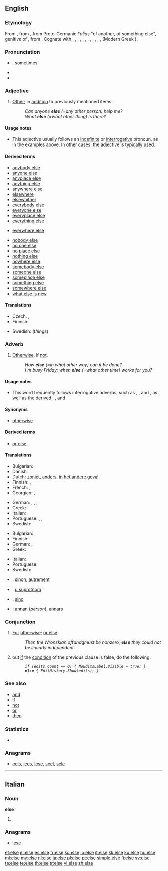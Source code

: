 {{also|Else}}
==English==

===Etymology===
From {{etyl|enm}}, from {{etyl|ang}} {{term|elles||other, otherwise, different|lang=ang}}, from Proto-Germanic *''aljas'' "of another, of something else", genitive of {{proto|Germanic|title=|aljaz|other|lang=en}}, from {{proto|Indo-European|h₂elios||al-|pos2=pronoun|other|lang=en}}. Cognate with {{etyl|ofs|-}} {{term|elles||other|lang=ofs}}, {{etyl|goh|-}} {{term|elles|lang=goh}}, {{term|ellies||other|lang=goh}}, {{etyl|da|-}} {{term|eller||or|lang=da}}, {{etyl|da|-}} {{term|ellers||otherwise|lang=da}}, {{etyl|sv|-}} {{term|eljes|lang=sv}}, {{term|eljest||or else, otherwise|lang=sv}}, {{etyl|no|-}} {{term|elles||else, otherwise|lang=no|lang=nn}}, {{etyl|got|-}} {{term|𐌰𐌻𐌾𐌹𐍃||tr=aljis|other|lang=got|sc=Goth}}, {{etyl|la|-}} {{term|alius||other, another|lang=la}}, {{etyl|grc|-}} {{term|ἄλλος|tr=állos|lang=grc}}, {{grc-alt|αἶλος|dial=ark}}, (Modern Greek {{term|αλλιώς||tr=alliṓs|otherwise, else|lang=el}}).

===Pronunciation===
* {{a|RP|US}} {{IPA|/ɛls/}}, sometimes {{IPA|/ɛlts/}}
* {{audio|en-us-else.ogg|Audio (US)}}
* {{rhymes|ɛls}}

===Adjective===
{{en-adj|-}}

# [[other|Other]]; in [[addition]] to previously mentioned items.
#: ''Can anyone '''else''' (=any other person) help me?''
#: ''What '''else''' (=what other thing) is there?''

====Usage notes====
* This adjective usually follows an [[indefinite]] or [[interrogative]] pronoun, as in the examples above. In other cases, the adjective {{term|other}} is typically used.

====Derived terms====
{{rel-top|Terms derived from the adjective ''else''}}
* [[anybody else]]
* [[anyone else]]
* [[anyplace else]]
* [[anything else]]
* [[anywhere else]]
* [[elsewhere]]
* [[elsewhither]]
* [[everybody else]]
* [[everyone else]]
* [[everyplace else]]
* [[everything else]]
{{rel-mid}}
* [[everwhere else]]
<!-- do not add "how else" here; "else" is an adverb in this expression-->
* [[nobody else]]
* [[no one else]]
* [[no place else]]
* [[nothing else]]
* [[nowhere else]]
* [[somebody else]]
* [[someone else]]
* [[someplace else]]
* [[something else]]
* [[somewhere else]]
* [[what else is new]]
<!-- do not add "what else", "when else", etc, here; "else" is an adverb in these expressions-->
{{rel-bottom}}

====Translations====
{{trans-top|other}}
* Czech: {{t|cs|jiného}}, {{t|cs|ostatní}}
* Finnish: {{t+|fi|muu}}
{{trans-mid}}
* Swedish: {{t|sv|annat}} (''things'')
{{trans-bottom}}

===Adverb===
{{en-adv|-}}

# [[otherwise|Otherwise]], if [[not]].
#: ''How '''else''' (=in what other way) can it be done?''
#: ''I'm busy Friday; when '''else''' (=what other time) works for you?''

====Usage notes====
* {{sense|otherwise}} This word frequently follows interrogative adverbs, such as {{term|how}}, {{term|why}}, and {{term|when}}, as well as the derived {{term|however}}, {{term|why ever}}, and {{term|whenever}}.

====Synonyms====
* [[otherwise]]

====Derived terms====
* [[or else]]

====Translations====
{{trans-top|word that implies any result with the exception of the one being referred to}}
* Bulgarian: {{t|bg|иначе, освен това}}
* Danish: {{t|da|ellers}}
* Dutch: [[zoniet]], [[anders]], [[in het andere geval]]
* Finnish: {{t+|fi|muuten}}, {{t-|fi|muutoin}}
* French: {{t+|fr|sinon}}, {{t+|fr|autrement}}
* Georgian: {{t|ka|სხვანაირად|tr=sxvanairad|sc=Geor|xs=Georgian}},  {{t|ka|სხვაგვარად|tr=sxvagvarad|sc=Geor|xs=Georgian}}
{{trans-mid}}
* German: {{t+|de|sonst}}, {{t+|de|anders}}, {{t-|de|andernfalls}}, {{t|de|ansonsten}}
* Greek: {{t+|el|αλλιώς||tr=alliós}}
* Italian: {{t+|it|altro}}
* Portuguese: {{t+|pt|senão}}, {{t+|pt|em vez de}}, {{t+|pt|além disso}}
* Swedish: {{t|sv|annars}}
{{trans-bottom}}

{{trans-top|statement in computing that indicates the result of a conditional statement (if) evaluating as false}}
* Bulgarian: {{t|bg|иначе}}
* Finnish: {{t+|fi|muuten}}
* German: {{t-|de|else}}, {{t+|de|sonst}}
* Greek: {{t+|el|αλλιώς||tr=alliós}}
{{trans-mid}}
* Italian: {{t+|it|altrimenti}}
* Portuguese: {{t+|pt|senão}}
* Swedish: {{t+|sv|annars}}
{{trans-bottom}}

{{checktrans-top}}
* {{ttbc|fr}}: [[sinon]], [[autrement]]
* {{ttbc|sh}}: [[u suprotnom]]
* {{ttbc|es}}: [[sino]]
* {{ttbc|sv}}: [[annan]] (''person''), [[annars]]
{{trans-bottom}}

===Conjunction===
{{en-con}}

# [[for|For]] [[otherwise]]; [[or else]].
#: ''Then the Wronskian of ''f'' and ''g'' must be nonzero, '''else''' they could not be linearly independent.''
# {{computing|in many programming languages and [[pseudocode]]}} but [[if]] the [[condition]] of the previous {{term|if}} clause is false, do the following.
#: ''<tt>if (edits.Count == 0) { NoEditsLabel.Visible = true; }</tt>''
#: ''<tt>'''else''' { EditHistory.Show(edits); }</tt>''

===See also===
* [[and]]
* [[if]]
* [[not]]
* [[or]]
* [[then]]

===Statistics===
* {{rank|stand|past|suppose|503|else|entered|none|river}}

===Anagrams===
* [[eels#English|eels]], [[lees#English|lees]], [[lese#English|lese]], [[seel#English|seel]], [[sele#English|sele]]

----
==Italian==

===Noun===
'''else''' {{f}}

# {{plural of|elsa|lang=it}}

===Anagrams===
* [[lese#Italian|lese]]

[[et:else]]
[[el:else]]
[[es:else]]
[[fr:else]]
[[ko:else]]
[[io:else]]
[[it:else]]
[[kk:else]]
[[ku:else]]
[[hu:else]]
[[ml:else]]
[[my:else]]
[[nl:else]]
[[ja:else]]
[[pl:else]]
[[pt:else]]
[[simple:else]]
[[fi:else]]
[[sv:else]]
[[ta:else]]
[[te:else]]
[[th:else]]
[[tr:else]]
[[vi:else]]
[[zh:else]]